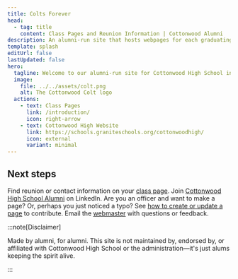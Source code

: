 ```yaml
---
title: Colts Forever
head:
  - tag: title
    content: Class Pages and Reunion Information | Cottonwood Alumni
description: An alumni-run site that hosts webpages for each graduating class. Find and/or publish reunion information all in one place.
template: splash
editUrl: false
lastUpdated: false
hero:
  tagline: Welcome to our alumni-run site for Cottonwood High School in Murray, UT. A one-stop site to share reunion information with your graduating class.
  image:
    file: ../../assets/colt.png
    alt: The Cottonwood Colt logo
  actions:
    - text: Class Pages
      link: /introduction/
      icon: right-arrow
    - text: Cottonwood High Website
      link: https://schools.graniteschools.org/cottonwoodhigh/
      icon: external
      variant: minimal
---
```



## Next steps

<CardGrid stagger>
  <Card title="Find your graduating class" icon="document">
    Find reunion or contact information on your <a href="/introduction/">class page</a>.
  </Card>
  <Card title="Network with us" icon="linkedin">
    Join <a href="https://www.linkedin.com/groups/13573495/">Cottonwood High School Alumni</a> on LinkedIn.
  </Card>
  <Card title="Create or update a class page" icon="pencil">
    Are you an officer and want to make a page?
    Or, perhaps you just noticed a typo?
    See <a href="/guides/create-a-page/">how to create or update a page</a> to contribute.
  </Card>
  <Card title="Get in touch" icon="email">
    Email the <a href="mailto:admin@cottonwoodhigh.school">webmaster</a> with questions or feedback.
  </Card>
</CardGrid>


:::note[Disclaimer]

Made by alumni, for alumni.
This site is not maintained by, endorsed by, or affiliated with Cottonwood High School or the administration—it's just alums keeping the spirit alive.

:::
